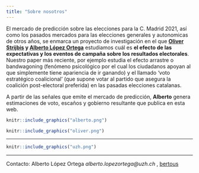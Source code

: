```yaml
---
title: "Sobre nosotros"
---
```


<div class = "row">
<div class = "col-md-8">
El mercado de predicción sobre las elecciones para la C. Madrid 2021, así como los pasados mercados para las elecciones generales y autonomicas de otros años, se enmarca un proyecto de investigación en el que __[Oliver Strijbis](https://www.ipz.uzh.ch/de/institut/mitarbeitende/staff/strijbis.html) y [Alberto López Ortega](https://www.aloport.github.io)__ estudiamos cuál es __el efecto de las expectativas y los eventos de campaña sobre los resultados electorales__. Nuestro paper más reciente, por ejemplo estudia el efecto arrastre o bandwagoning (fenómeno psicológico por el cual los ciudadanos apoyan al que simplemente tiene apariencia de ir ganando) y el llamado ‘voto estratégico coalicional’ (que supone votar al partido que asegura la coalición post-electoral preferida) en las pasadas elecciones catalanas. 

A partir de las señales que emite el mercado de predicción, __Alberto__ genera estimaciones de voto, escaños y gobierno resultante que publica en esta web.
</div>
<div class = "col-md-4">
```r
knitr::include_graphics("alberto.png")
```


```r
knitr::include_graphics("oliver.png")
```
</div>
</div>

_________________

```r
knitr::include_graphics("uzh.png")
```

____________


Contacto: Alberto López Ortega _alberto.lopezortega@uzh.ch_ , [bertous](https://twitter.com/bertous)
